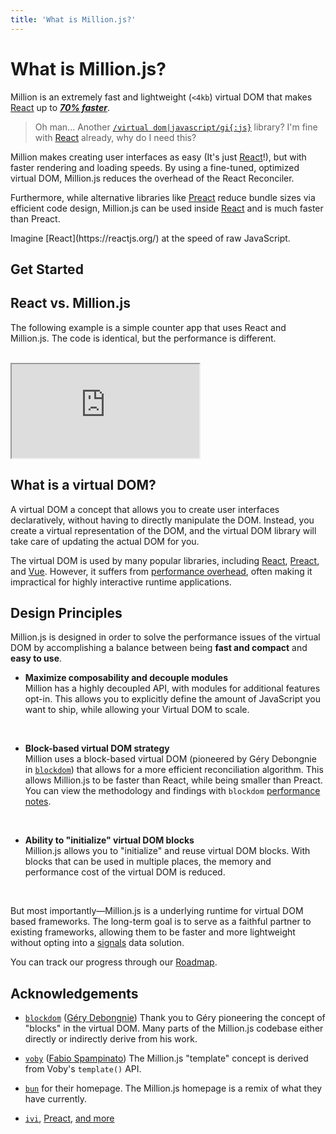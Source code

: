```yaml
---
title: 'What is Million.js?'
---
```



# What is Million.js?

Million is an extremely fast and lightweight (`<4kb`) virtual DOM that makes [React](https://reactjs.org) up to [_**70% faster**_](https://millionjs.org).

> Oh man... Another [`/virtual dom|javascript/gi{:js}`](https://regexr.com/6mr5f) library? I'm fine with [React](https://reactjs.org) already, why do I need this?

Million makes creating user interfaces as easy (It's just [React](https://reactjs.org)!), but with faster rendering and loading speeds. By using a fine-tuned, optimized virtual DOM, Million.js reduces the overhead of the React Reconciler.

Furthermore, while alternative libraries like [Preact](https://preactjs.com/) reduce bundle sizes via efficient code design, Million.js can be used inside [React](https://reactjs.org) and is much faster than Preact.

<Callout>
  Imagine [React](https://reactjs.org/) at the speed of raw JavaScript.
</Callout>

## Get Started

<Cards num={3}>
  <Card arrow title="Do the quickstart" href="/docs/quickstart"></Card>
  <Card arrow title="Use Million.js in React" href="/docs/react/block"></Card>
  <Card arrow title="Use the virtual DOM" href="/docs/api/block"></Card>
</Cards>

## React vs. Million.js

The following example is a simple counter app that uses React and Million.js. The code is identical, but the performance is different.

<br />

<iframe
  style={{ width: '100%', height: '50vh' }}
  src="https://stackblitz.com/edit/react-1km67h?embed=1&file=src/index.js&view=preview&embed=1&hideExplorer=1&hidedevtools=1&devtoolsheight=0"
></iframe>

## What is a virtual DOM?

A virtual DOM a concept that allows you to create user interfaces declaratively, without having to directly manipulate the DOM. Instead, you create a virtual representation of the DOM, and the virtual DOM library will take care of updating the actual DOM for you.

The virtual DOM is used by many popular libraries, including [React](https://reactjs.org), [Preact](https://preactjs.com/), and [Vue](https://vuejs.org). However, it suffers from [performance overhead](https://svelte.dev/blog/virtual-dom-is-pure-overhead), often making it impractical for highly interactive runtime applications.

## Design Principles

Million.js is designed in order to solve the performance issues of the virtual DOM by accomplishing a balance between being **fast and compact** and **easy to use**.

- **Maximize composability and decouple modules**\
   Million has a highly decoupled API, with modules for additional features opt-in. This allows you to explicitly define the amount of JavaScript you want to ship, while allowing your Virtual DOM to scale.

  <br />

- **Block-based virtual DOM strategy**\
   Million uses a block-based virtual DOM (pioneered by Géry Debongnie in [`blockdom`](https://github.com/ged-odoo/blockdom)) that allows for a more efficient reconciliation algorithm. This allows Million.js to be faster than React, while being smaller than Preact. You can view the methodology and findings with `blockdom` [performance notes](https://github.com/ged-odoo/blockdom/blob/main/doc/performance_notes.md).

  <br />

- **Ability to "initialize" virtual DOM blocks**\
   Million.js allows you to "initialize" and reuse virtual DOM blocks. With blocks that can be used in multiple places, the memory and performance cost of the virtual DOM is reduced.

  <br />

But most importantly—Million.js is a underlying runtime for virtual DOM based frameworks. The long-term goal is to serve as a faithful partner to existing frameworks, allowing them to be faster and more lightweight without opting into a [signals](https://www.solidjs.com/tutorial/introduction_signals#:~:text=Signals%20are%20the%20cornerstone%20of,updates%20anything%20that%20uses%20it.) data solution.

You can track our progress through our [Roadmap](https://github.com/users/aidenybai/projects/5/views/1?layout=roadmap).

## Acknowledgements

- [`blockdom`](https://github.com/ged-odoo/blockdom) ([Géry Debongnie](https://github.com/ged-odoo))
  Thank you to Géry pioneering the concept of "blocks" in the virtual DOM. Many parts of the Million.js codebase either directly or indirectly derive from his work.

- [`voby`](https://github.com/vobyjs/voby) ([Fabio Spampinato](https://github.com/fabiospampinato))
  The Million.js "template" concept is derived from Voby's `template()` API.

- [`bun`](https://bun.sh) for their homepage. The Million.js homepage is a remix of what they have currently.

- [`ivi`](https://github.com/localvoid/ivi), [Preact](https://github.com/preactjs/preact), [and more](https://krausest.github.io/js-framework-benchmark/2021/table_chrome_96.0.4664.45.html)
